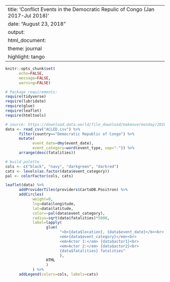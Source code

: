 
---
title: 'Conflict Events in the Democratic Repulic of Congo (Jan 2017-Jul 2018)'
date: "August 23, 2018"
output: 
      html_document:
            theme: journal
            highlight: tango
---
<style type="text/css">
h1.title {
      font-size: 32px;
}
</style>

```r
knitr::opts_chunk$set(
      echo=FALSE, 
      message=FALSE,
      warning=FALSE)

# Package requirements:
require(tidyverse)
require(lubridate)
require(glue)
require(leaflet)
require(htmltools)
```

```r
# source: https://download.data.world/file_download/makeovermonday/2018w34-visualizing-conflict/ACLED.csv
data <- read_csv("ACLED.csv") %>%
      filter(country=="Democratic Republic of Congo") %>% 
      mutate(
            event_date=dmy(event_date),
            event_category=word(event_type, sep="-")) %>%
      arrange(desc(fatalities))
```

```r
# build palette
cols <- c("black", "navy", "darkgreen", "darkred")
cats <- levels(as.factor(data$event_category))
pal <- colorFactor(cols, cats)

leaflet(data) %>% 
      addProviderTiles(providers$CartoDB.Positron) %>% 
      addCircles(
            weight=0,
            lng=data$longitude,
            lat=data$latitude,
            color=~pal(data$event_category),
            radius=sqrt(data$fatalities)*5000,
            label=lapply(
                  glue(
                        "<b>{data$location}, {data$event_date}</b><br>
                        <em>{data$event_category}</em><br>
                        <em>Actor 1:</em> {data$actor1}<br>
                        <em>Actor 2:</em> {data$actor2}<br>
                        {data$fatalities} fatalities"
                        ),
                  HTML
                  )
            ) %>%
      addLegend(colors=cols, labels=cats)
```
